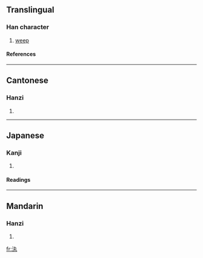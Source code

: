==Translingual==
===Han character===
{{Han char|rn=85|rad=水|as=03|sn=6|four=3511<sub>7</sub>|canj=水大弓戈 (EKNI)}}
# [[weep]]
====References====
{{Han ref|kx=0604.140|dkj=17119|dj=0998.090|hdz=31553.030|uh=6C4D|ud=27725|bh=A6C5|bd=42693}}

----
==Cantonese==
===Hanzi===
{{yue-hanzi|jyut=|y=yun4}}
# {{defn|Cantonese}}

----
==Japanese==
===Kanji===
{{ja-kanji|grade=|rs=水03}}
# {{defn|Japanese}} 
====Readings====
{{ja-readings|on=[[かん]] (kan), [[がん]] (gan)|kun=}}

----
==Mandarin==
===Hanzi===
{{cmn-hanzi|pin=[[wán]] ([[wan2]])|wg=wan<sup>2</sup>}}
# {{defn|Mandarin}}

[[fr:汍]]
